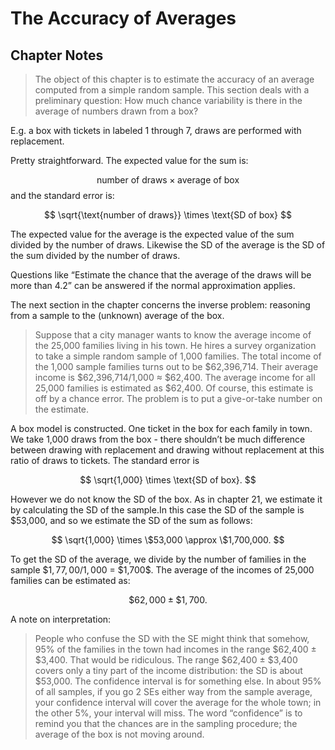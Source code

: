 # The Accuracy of Averages {#accuracy_averages}

## Chapter Notes

> The object of this chapter is to estimate the accuracy of an average computed from a simple random sample. This section deals with a preliminary question: How much chance variability is there in the average of numbers drawn from a box?

E.g. a box with tickets in labeled 1 through 7, draws are performed with replacement.

Pretty straightforward. The expected value for the sum is:

$$
\text{number of draws} \times \text{average of box}
$$
and the standard error is:

$$
\sqrt{\text{number of draws}} \times \text{SD of box}
$$

The expected value for the average is the expected value of the sum divided by the number of draws. Likewise the SD of the average is the SD of the sum divided by the number of draws.

Questions like "Estimate the chance that the average of the draws will be more than 4.2" can be answered if the normal approximation applies.

The next section in the chapter concerns the inverse problem: reasoning from a sample to the (unknown) average of the box.

> Suppose that a city manager wants to know the average income of the 25,000 families living in his town. He hires a survey organization to take a simple random sample of 1,000 families. The total income of the 1,000 sample families turns out to be $62,396,714. Their average income is $62,396,714/1,000 ≈ $62,400. The average income for all 25,000 families is estimated as $62,400. Of course, this estimate is off by a chance error. The problem is to put a give-or-take number on the estimate.

A box model is constructed. One ticket in the box for each family in town. We take 1,000 draws from the box - there shouldn't be much difference between drawing with replacement and drawing without replacement at this ratio of draws to tickets. The standard error is 

$$
\sqrt{1,000} \times \text{SD of box}.
$$

However we do not know the SD of the box. As in chapter 21, we estimate it by calculating the SD of the sample.In this case the SD of the sample is $53,000, and so we estimate the SD of the sum as follows:

$$
\sqrt{1,000} \times \$53,000 \approx \$1,700,000.
$$

To get the SD of the average, we divide by the number of families in the sample $\$1,77,00 / 1,000$ = \$1,700$. The average of the incomes of 25,000 families can be estimated as:

$$
\$62,000 \pm \$1,700.
$$

A note on interpretation:

> People who confuse the SD with the SE might think that somehow, 95% of the families in the town had incomes in the range $62,400 ± $3,400. That would be ridiculous. The range $62,400 ± $3,400 covers only a tiny part of the income distribution: the SD is about $53,000. The confidence interval is for something else. In about 95% of all samples, if you go 2 SEs either way from the sample average, your confidence interval will cover the average for the whole town; in the other 5%, your interval will miss. The word “confidence” is to remind you that the chances are in the sampling procedure; the average of the box is not moving around.














